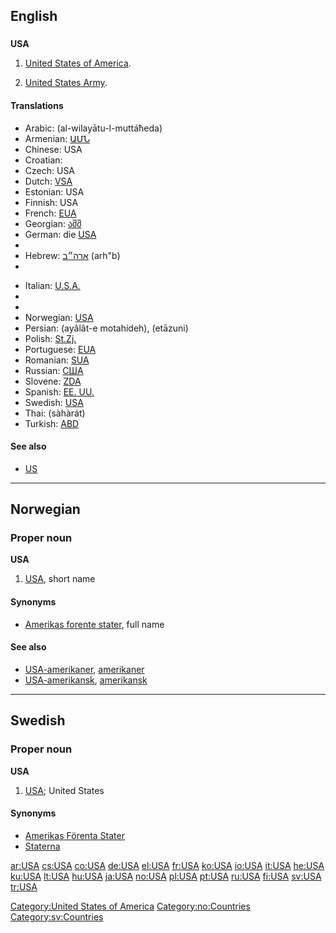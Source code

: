{{see|usa|Usa|U.S.A.}}
==English==

==={{initialism}}===
'''USA'''

# [[United States|United States of America]].
# {{US}} [[United States Army]].

====Translations====
{{trans-top|United States of America}}
*Arabic: {{Arab|[[الولايات المتحدة]]}} (al-wilayātu-l-muttáħeda) {{f|p}}
*Armenian: [[ԱՄՆ]]
*Chinese: USA
*Croatian: {{t|hr|SAD}}
*Czech: USA
*Dutch: [[VSA]]
*Estonian: USA
*Finnish: USA
*French: [[EUA]] {{m|p}}
*Georgian: [[აშშ]]
*German: die [[USA#German|USA]] {{p}}
*{{trreq|Gujarati}}
*Hebrew: [[ארה״ב]] (arh"b)
*{{trreq|Hindi}}
{{trans-mid}}
*Italian: [[U.S.A.]] {{m|p}}
*{{trreq|Japanese}}
*{{trreq|Korean}}
*Norwegian: [[#Norwegian|USA]]
*Persian: {{fa-Arab|[[ایالات متحده]]}} (ayâlât-e motahideh), {{fa-Arab|[[اتازونی]]}} (etāzuni)
*Polish: [[St.Zj.]] {{m|p}}
*Portuguese: [[EUA]] {{m|p}}
*Romanian: [[SUA]] {{f|p}}
*Russian: [[США]] {{m|p}}
*Slovene: [[ZDA]] {{f|p}}
*Spanish: [[EE. UU.]] {{f|p}}
*Swedish: [[#Swedish|USA]] {{n|s}}
*Thai: {{Thai|[[สหรัฐ]]}} (sàhàrát)
*Turkish: [[ABD]]
{{trans-bottom}}

====See also====
* [[US]]

[[Category:United States of America]]

----

==Norwegian==

===Proper noun===
'''USA'''

# [[#English|USA]], short name

====Synonyms====
*[[Amerikas forente stater]], full name

====See also====
*[[USA-amerikaner]], [[amerikaner]]
*[[USA-amerikansk]], [[amerikansk]]

[[Category:no:Countries]]

----

==Swedish==

===Proper noun===
'''USA''' {{n}}

# [[#English|USA]]; United States

====Synonyms====
*[[Amerikas Förenta Stater]]
*[[Staterna]]

[[Category:sv:Countries]]

[[ar:USA]]
[[cs:USA]]
[[co:USA]]
[[de:USA]]
[[el:USA]]
[[fr:USA]]
[[ko:USA]]
[[io:USA]]
[[it:USA]]
[[he:USA]]
[[ku:USA]]
[[lt:USA]]
[[hu:USA]]
[[ja:USA]]
[[no:USA]]
[[pl:USA]]
[[pt:USA]]
[[ru:USA]]
[[fi:USA]]
[[sv:USA]]
[[tr:USA]]